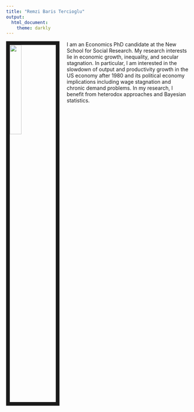 ```yaml
---
title: "Remzi Baris Tercioglu"
output:
  html_document:
    theme: darkly
---
```


<link rel="stylesheet" href="styles.css" type="text/css">

<img src="Picture_Tercioglu.jpg" style="width:25%; border:10px solid; margin-right: 20px" align="left">

I am an Economics PhD candidate at the New School for Social Research. My research interests lie in economic growth, inequality, and secular stagnation. In particular, I am interested in the slowdown of output and productivity growth in the US economy after 1980 and its political economy implications including wage stagnation and chronic demand problems. In my research, I benefit from heterodox approaches and Bayesian statistics.  

